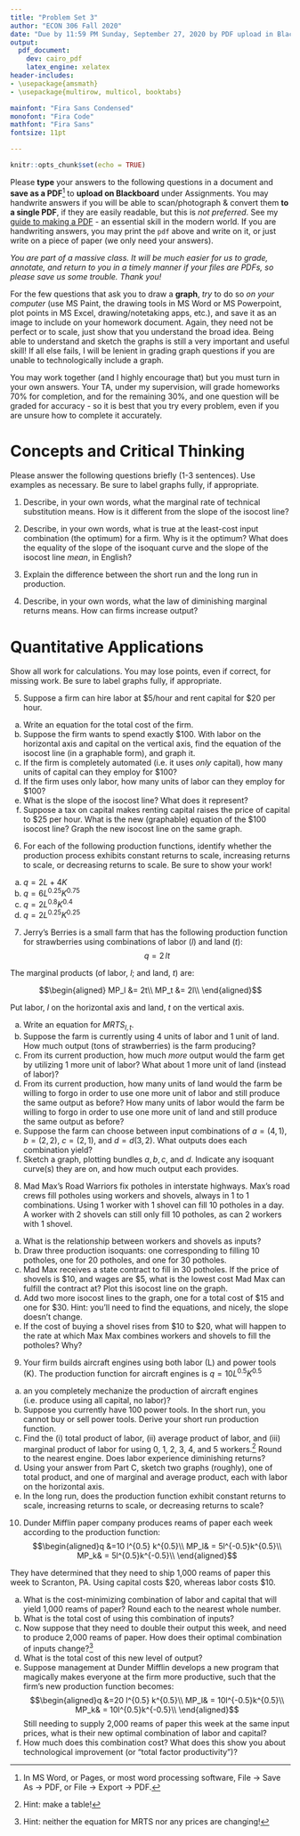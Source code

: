 ```yaml
---
title: "Problem Set 3"
author: "ECON 306 Fall 2020"
date: "Due by 11:59 PM Sunday, September 27, 2020 by PDF upload in Blackboard Assignments"
output:
  pdf_document:
    dev: cairo_pdf
    latex_engine: xelatex
header-includes:
- \usepackage{amsmath}
- \usepackage{multirow, multicol, booktabs}

mainfont: "Fira Sans Condensed"
monofont: "Fira Code"
mathfont: "Fira Sans"
fontsize: 11pt

---
```


```r
knitr::opts_chunk$set(echo = TRUE)
```


Please **type** your answers to the following questions in a document and **save as a PDF**^[In MS Word, or Pages, or most word processing software, File -> Save As -> PDF, or File -> Export -> PDF.] to **upload on Blackboard** under Assignments. You may handwrite answers if you will be able to scan/photograph & convert them **to a single PDF**, if they are easily readable, but this is *not preferred*. See my [guide to making a PDF](/reference/#how-to-make-a-pdf-for-submitting-assignments) - an essential skill in the modern world. If you are handwriting answers, you may print the `pdf` above and write on it, or just write on a piece of paper (we only need your answers). 

*You are part of a massive class. It will be much easier for us to grade, annotate, and return to you in a timely manner if your files are PDFs, so please save us some trouble. Thank you!*

For the few questions that ask you to draw a **graph**, *try* to do so *on your computer* (use MS Paint, the drawing tools in MS Word or MS Powerpoint, plot points in MS Excel, drawing/notetaking apps, etc.), and save it as an image to include on your homework document. Again, they need not be perfect or to scale, just show that you understand the broad idea. Being able to understand and sketch the graphs is still a very important and useful skill! If all else fails, I will be lenient in grading graph questions if you are unable to technologically include a graph. 

You may work together (and I highly encourage that) but you must turn in your own answers. Your TA, under my supervision, will grade homeworks 70% for completion, and for the remaining 30%, and one question will be graded for accuracy - so it is best that you try every problem, even if you are unsure how to complete it accurately.

\clearpage

# Concepts and Critical Thinking

Please answer the following questions briefly (1-3 sentences). Use examples as necessary. Be sure to label graphs fully, if appropriate.

1. Describe, in your own words, what the marginal rate of technical substitution means. How is it different from the slope of the isocost line?

\vspace{2in}

2. Describe, in your own words, what is true at the least-cost input combination (the optimum) for a firm. Why is it the optimum? What does the equality of the slope of the isoquant curve and the slope of the isocost line *mean*, in English? 

\clearpage

3. Explain the difference between the short run and the long run in production.

\vspace{2in}

4. Describe, in your own words, what the law of diminishing marginal returns means. How can firms increase output?

\clearpage

# Quantitative Applications

Show all work for calculations. You may lose points, even if correct, for missing work. Be sure to label graphs fully, if appropriate.


5. Suppose a firm can hire labor at \$5/hour and rent capital for \$20 per hour.

a. Write an equation for the total cost of the firm.
b. Suppose the firm wants to spend exactly \$100. With labor on the horizontal axis and capital on the vertical axis, find the equation of the isocost line (in a graphable form), and graph it.
c. If the firm is completely automated (i.e. it uses *only* capital), how many units of capital can they employ for \$100?
d. If the firm uses only labor, how many units of labor can they employ for $100?
e. What is the slope of the isocost line? What does it represent?
f. Suppose a tax on capital makes renting capital raises the price of capital to $25 per hour. What is the new (graphable) equation of the $100 isocost line? Graph the new isocost line on the same graph.

\clearpage 

6. For each of the following production functions, identify whether the production process exhibits constant returns to scale, increasing returns to scale, or decreasing returns to scale. Be sure to show your work!

a. $q=2L+4K$
b. $q=6L^{0.25}K^{0.75}$
c. $q=2L^{0.8}K^{0.4}$
d. $q=2L^{0.25}K^{0.25}$

\clearpage

7. Jerry’s Berries is a small farm that has the following production function for strawberries using combinations of labor $(l)$ and land $(t)$:
$$q = 2 \, lt$$

The marginal products (of labor, $l$; and land, $t)$ are:

$$\begin{aligned}
MP_l &= 2t\\
MP_t &= 2l\\
\end{aligned}$$

Put labor, $l$ on the horizontal axis and land, $t$ on the vertical axis.

a. Write an equation for $MRTS_{l,t}$.
b. Suppose the farm is currently using 4 units of labor and 1 unit of land. How much output (tons of strawberries) is the farm producing?
c. From its current production, how much *more* output would the farm get by utilizing 1 more unit of labor? What about 1 more unit of land (instead of labor)?
d. From its current production, how many units of land would the farm be willing to forgo in order to use one more unit of labor and still produce the same output as before? How many units of labor would the farm be willing to forgo in order to use one more unit of land and still produce the same output as before?
e. Suppose the farm can choose between input combinations of $a = (4,1)$, $b=(2,2)$, $c=(2,1)$, and $d=d(3,2)$. What outputs does each combination yield?
f. Sketch a graph, plotting bundles $a, b, c$, and $d$. Indicate any isoquant curve(s) they are on, and how much output each provides.

\clearpage

8. Mad Max's Road Warriors fix potholes in interstate highways. Max's road crews fill potholes using workers and shovels, always in 1 to 1 combinations. Using 1 worker with 1 shovel can fill 10 potholes in a day. A worker with 2 shovels can still only fill 10 potholes, as can 2 workers with 1 shovel.

a. What is the relationship between workers and shovels as inputs?
b. Draw three production isoquants: one corresponding to filling 10 potholes, one for 20 potholes, and one for 30 potholes.
c. Mad Max receives a state contract to fill in 30 potholes. If the price of shovels is \$10, and wages are \$5, what is the lowest cost Mad Max can fulfill the contract at? Plot this isocost line on the graph.
d. Add two more isocost lines to the graph, one for a total cost of \$15 and one for \$30. Hint: you'll need to find the equations, and nicely, the slope doesn't change.
e. If the cost of buying a shovel rises from \$10 to \$20, what will happen to the rate at which Max Max combines workers and shovels to fill the potholes? Why?

\clearpage

9. Your firm builds aircraft engines using both labor (L) and power tools (K). The production function for aircraft engines is $q=10 L^{0.5}K^{0.5}$

a. an you completely mechanize the production of aircraft engines (i.e. produce using all capital, no labor)?
b. Suppose you currently have 100 power tools. In the short run, you cannot buy or sell power tools. Derive your short run production function.
c. Find the (i) total product of labor, (ii) average product of labor, and (iii) marginal product of labor for using 0, 1, 2, 3, 4, and 5 workers.^[Hint: make a table!] Round to the nearest engine. Does labor experience diminishing returns?
d. Using your answer from Part C, sketch two graphs (roughly), one of total product, and one of marginal and average product, each with labor on the horizontal axis.
e. In the long run, does the production function exhibit constant returns to scale, increasing returns to scale, or decreasing returns to scale?

\clearpage

10. Dunder Mifflin paper company produces reams of paper each week according to the production function:
$$\begin{aligned}q &=10 l^{0.5} k^{0.5}\\
MP_l& = 5l^{-0.5}k^{0.5}\\
MP_k& = 5l^{0.5}k^{-0.5}\\
\end{aligned}$$

They have determined that they need to ship 1,000 reams of paper this week to Scranton, PA. Using capital costs \$20, whereas labor costs \$10.

a. What is the cost-minimizing combination of labor and capital that will yield 1,000 reams of paper? Round each to the nearest whole number.
b. What is the total cost of using this combination of inputs?
c. Now suppose that they need to double their output this week, and need to produce 2,000 reams of paper. How does their optimal combination of inputs change?^[Hint: neither the equation for MRTS nor any prices are changing!]
d. What is the total cost of this new level of output?
e. Suppose management at Dunder Mifflin develops a new program that magically makes everyone at the firm more productive, such that the firm's new production function becomes:
$$\begin{aligned}q &=20 l^{0.5} k^{0.5}\\
MP_l& = 10l^{-0.5}k^{0.5}\\
MP_k& = 10l^{0.5}k^{-0.5}\\
\end{aligned}$$
Still needing to supply 2,000 reams of paper this week at the same input prices, what is their new optimal combination of labor and capital?
f. How much does this combination cost? What does this show you about technological improvement (or "total factor productivity")?